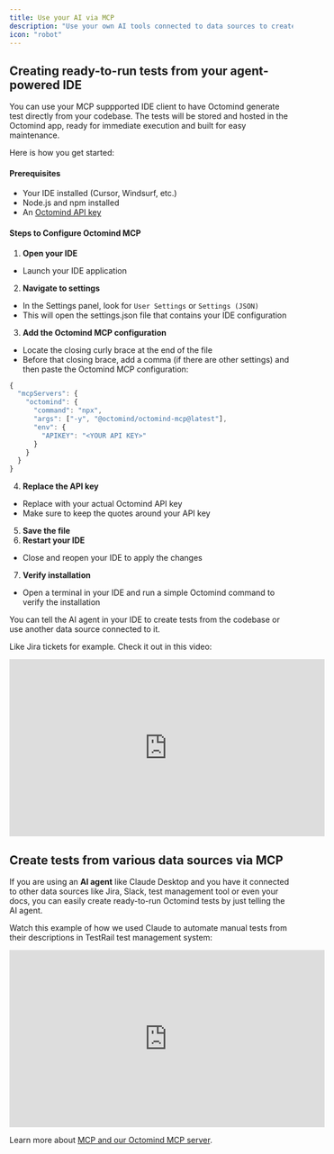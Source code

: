 ```yaml
---
title: Use your AI via MCP
description: "Use your own AI tools connected to data sources to create Octomind tests"
icon: "robot"
---
```


## Creating ready-to-run tests from your agent-powered IDE

You can use your MCP suppported IDE client to have Octomind generate test directly from your codebase. The tests will be stored and hosted in the Octomind app, ready for immediate execution and built for easy maintenance.

Here is how you get started:

#### Prerequisites

- Your IDE installed (Cursor, Windsurf, etc.)
- Node.js and npm installed
- An [Octomind API key](/api-reference)

#### Steps to Configure Octomind MCP

1. **Open your IDE**

- Launch your IDE application

2. **Navigate to settings**

- In the Settings panel, look for `User Settings` or `Settings (JSON)`
- This will open the settings.json file that contains your IDE configuration

3. **Add the Octomind MCP configuration**

- Locate the closing curly brace at the end of the file
- Before that closing brace, add a comma (if there are other settings) and then paste the Octomind MCP configuration:

```javascript
{
  "mcpServers": {
    "octomind": {
      "command": "npx",
      "args": ["-y", "@octomind/octomind-mcp@latest"],
      "env": {
        "APIKEY": "<YOUR API KEY>"
      }
    }
  }
}
```

4. **Replace the API key**

- Replace <YOUR API KEY> with your actual Octomind API key
- Make sure to keep the quotes around your API key

5. **Save the file**
6. **Restart your IDE**

- Close and reopen your IDE to apply the changes

7. **Verify installation**

- Open a terminal in your IDE and run a simple Octomind command to verify the installation

You can tell the AI agent in your IDE to create tests from the codebase or use another data source connected to it.

Like Jira tickets for example. Check it out in this video:

<iframe
  width="560"
  height="315"
  src="https://www.youtube.com/embed/71zh5vWwfb4?si=oWjYNHUu9fHKaqAQ"
  title="YouTube video player"
  frameborder="0"
  allow="accelerometer; autoplay; clipboard-write; encrypted-media; gyroscope; picture-in-picture; web-share"
  referrerpolicy="strict-origin-when-cross-origin"
  allowfullscreen
></iframe>

## Create tests from various data sources via MCP

If you are using an **AI agent** like Claude Desktop and you have it connected to other data sources like Jira, Slack, test management tool or even your docs, you can easily create ready-to-run Octomind tests by just telling the AI agent.

Watch this example of how we used Claude to automate manual tests from their descriptions in TestRail test management system:

<iframe
  width="560"
  height="315"
  src="https://www.youtube.com/embed/I7lc9I0S62Y?si=K0weVFWlBhPB7Uf3"
  title="YouTube video player"
  frameborder="0"
  allow="accelerometer; autoplay; clipboard-write; encrypted-media; gyroscope; picture-in-picture; web-share"
  referrerpolicy="strict-origin-when-cross-origin"
  allowfullscreen
></iframe>

Learn more about [MCP and our Octomind MCP server](/mcp/).

